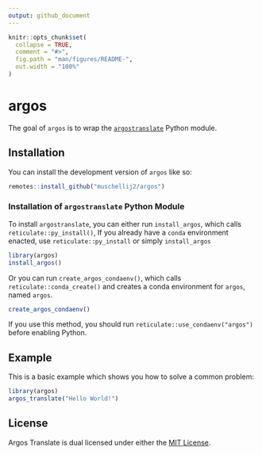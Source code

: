 ```yaml
---
output: github_document
---
```


<!-- README.md is generated from README.Rmd. Please edit that file -->

```r
knitr::opts_chunk$set(
  collapse = TRUE,
  comment = "#>",
  fig.path = "man/figures/README-",
  out.width = "100%"
)
```

# argos

<!-- badges: start -->
<!-- badges: end -->

The goal of `argos` is to wrap the [`argostranslate`](https://github.com/argosopentech/argos-translate) Python module.

## Installation

You can install the development version of `argos` like so:

``` r
remotes::install_github("muschellij2/argos")
```

### Installation of `argostranslate` Python Module

To install `argostranslate`, you can either run `install_argos`, which calls `reticulate::py_install()`,  If you already have a `conda` environment enacted, use `reticulate::py_install` or simply `install_argos`

``` r
library(argos)
install_argos()
```

Or you can run `create_argos_condaenv()`, which calls `reticulate::conda_create()` and creates a conda environment for `argos`, named
`argos`.

``` r
create_argos_condaenv()
```

If you use this method, you should run `reticulate::use_condaenv("argos")` before enabling Python.


## Example

This is a basic example which shows you how to solve a common problem:

```r
library(argos)
argos_translate("Hello World!")
```


## License
Argos Translate is dual licensed under either the [MIT License](https://github.com/muschellij2/argos/blob/master/LICENSE).
